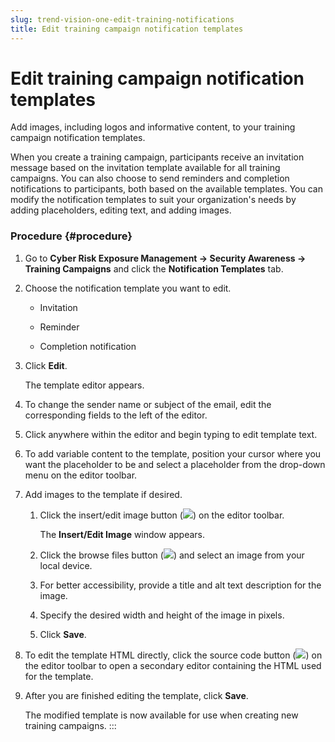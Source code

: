 ```yaml
---
slug: trend-vision-one-edit-training-notifications
title: Edit training campaign notification templates
---
```

# Edit training campaign notification templates

Add images, including logos and informative content, to your training campaign notification templates.

When you create a training campaign, participants receive an invitation message based on the invitation template available for all training campaigns. You can also choose to send reminders and completion notifications to participants, both based on the available templates. You can modify the notification templates to suit your organization's needs by adding placeholders, editing text, and adding images.

### Procedure {#procedure}

1.  Go to **Cyber Risk Exposure Management → Security Awareness → Training Campaigns** and click the **Notification Templates** tab.

2.  Choose the notification template you want to edit.

    - Invitation

    - Reminder

    - Completion notification

3.  Click **Edit**.

    The template editor appears.

4.  To change the sender name or subject of the email, edit the corresponding fields to the left of the editor.

5.  Click anywhere within the editor and begin typing to edit template text.

6.  To add variable content to the template, position your cursor where you want the placeholder to be and select a placeholder from the drop-down menu on the editor toolbar.

7.  Add images to the template if desired.

    1.  Click the insert/edit image button (![](/images/insert_edit_image=GUID-4744698c-53cd-4a57-b2e5-45bca68a5685.webp)) on the editor toolbar.

        The **Insert/Edit Image** window appears.

    2.  Click the browse files button (![](/images/Browse_files=GUID-a329f3da-7391-4183-b47e-2c98697463b8.webp)) and select an image from your local device.

    3.  For better accessibility, provide a title and alt text description for the image.

    4.  Specify the desired width and height of the image in pixels.

    5.  Click **Save**.

8.  To edit the template HTML directly, click the source code button (![](/images/sourceCode=GUID-c17fbc72-d73e-49f7-b262-31bd2b92a1ec.webp)) on the editor toolbar to open a secondary editor containing the HTML used for the template.

9.  After you are finished editing the template, click **Save**.

    The modified template is now available for use when creating new training campaigns.
:::
